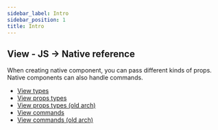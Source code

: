 ```yaml
---
sidebar_label: Intro
sidebar_position: 1
title: Intro
---
```


## View - JS -> Native reference

When creating native component, you can pass different kinds of props. Native components can also handle commands. 

- [View types](./view-types)
- [View props types](./view-props-types)
- [View props types (old arch)](./view-props-types-old)
- [View commands](./view-commands)
- [View commands (old arch)](./view-commands-old)
